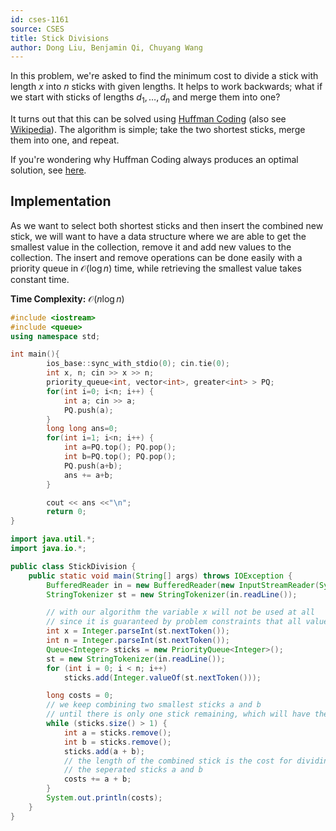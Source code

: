 ```yaml
---
id: cses-1161
source: CSES
title: Stick Divisions
author: Dong Liu, Benjamin Qi, Chuyang Wang
---
```


In this problem, we're asked to find the minimum cost to divide a stick with
length $x$ into $n$ sticks with given lengths. It helps to work backwards; what
if we start with sticks of lengths $d_1,\ldots,d_n$ and merge them into one?

It turns out that this can be solved using
[Huffman Coding](/CPH.pdf#page=73) (also see
[Wikipedia](https://en.wikipedia.org/wiki/Huffman_coding#Basic_technique)). The
algorithm is simple; take the two shortest sticks, merge them into one, and
repeat.

If you're wondering why Huffman Coding always produces an optimal solution, see
[here](https://ocw.mit.edu/courses/electrical-engineering-and-computer-science/6-02-introduction-to-eecs-ii-digital-communication-systems-fall-2012/readings/MIT6_02F12_chap03.pdf#page=6).

## Implementation

As we want to select both shortest sticks and then insert the combined new stick, we will want to have a data structure where we are able to get the smallest value in the collection, remove it and add new values to the collection. The insert and remove operations can be done easily with a priority queue in $\mathcal{O}(\log n)$ time, while retrieving the smallest value takes constant time.

**Time Complexity:** $\mathcal{O}(n \log n)$

<LanguageSection>
    
<CPPSection>

```cpp
#include <iostream>
#include <queue>
using namespace std;

int main(){
		ios_base::sync_with_stdio(0); cin.tie(0);
		int x, n; cin >> x >> n;
		priority_queue<int, vector<int>, greater<int> > PQ;
		for(int i=0; i<n; i++) {
			int a; cin >> a;
			PQ.push(a);
		}
		long long ans=0;
		for(int i=1; i<n; i++) {
			int a=PQ.top(); PQ.pop();
			int b=PQ.top(); PQ.pop();
			PQ.push(a+b);
			ans += a+b;
		}

		cout << ans <<"\n";
		return 0;
}
```

</CPPSection>

<JavaSection>

```java
import java.util.*;
import java.io.*;

public class StickDivision {
	public static void main(String[] args) throws IOException {
		BufferedReader in = new BufferedReader(new InputStreamReader(System.in));
		StringTokenizer st = new StringTokenizer(in.readLine());

		// with our algorithm the variable x will not be used at all
		// since it is guaranteed by problem constraints that all values add up to x
		int x = Integer.parseInt(st.nextToken());
		int n = Integer.parseInt(st.nextToken());
		Queue<Integer> sticks = new PriorityQueue<Integer>();
		st = new StringTokenizer(in.readLine());
		for (int i = 0; i < n; i++)
			sticks.add(Integer.valueOf(st.nextToken()));

		long costs = 0;
		// we keep combining two smallest sticks a and b
		// until there is only one stick remaining, which will have the length x
		while (sticks.size() > 1) {
			int a = sticks.remove();
			int b = sticks.remove();
			sticks.add(a + b);
			// the length of the combined stick is the cost for dividing them into
			// the seperated sticks a and b
			costs += a + b;
		}
		System.out.println(costs);
	}
}
```

</JavaSection>

</LanguageSection>
